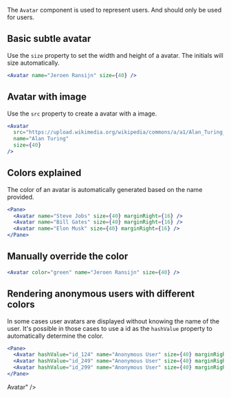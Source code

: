 The `Avatar` component is used to represent users.
And should only be used for users.

## Basic subtle avatar

Use the `size` property to set the width and height of a avatar.
The initials will size automatically.

```jsx
<Avatar name="Jeroen Ransijn" size={40} />
```

## Avatar with image

Use the `src` property to create a avatar with a image.

```jsx
<Avatar
  src="https://upload.wikimedia.org/wikipedia/commons/a/a1/Alan_Turing_Aged_16.jpg"
  name="Alan Turing"
  size={40}
/>
```

## Colors explained

The color of an avatar is automatically generated based on the name provided.

```jsx
<Pane>
  <Avatar name="Steve Jobs" size={40} marginRight={16} />
  <Avatar name="Bill Gates" size={40} marginRight={16} />
  <Avatar name="Elon Musk" size={40} marginRight={16} />
</Pane>
```

## Manually override the color

```jsx
<Avatar color="green" name="Jeroen Ransijn" size={40} />
```

## Rendering anonymous users with different colors

In some cases user avatars are displayed without knowing the name of the user.
It's possible in those cases to use a id as the `hashValue` property
to automatically determine the color.

```jsx
<Pane>
  <Avatar hashValue="id_124" name="Anonymous User" size={40} marginRight={16} />
  <Avatar hashValue="id_249" name="Anonymous User" size={40} marginRight={16} />
  <Avatar hashValue="id_299" name="Anonymous User" size={40} marginRight={16} />
</Pane>
```

Avatar" />
